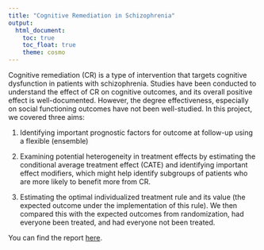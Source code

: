 ```yaml
---
title: "Cognitive Remediation in Schizophrenia"
output:
  html_document:
    toc: true
    toc_float: true
    theme: cosmo 
---
```


Cognitive remediation (CR) is a type of intervention that targets cognitive dysfunction in patients with schizophrenia. Studies have been conducted to understand the effect of CR on cognitive outcomes, and its overall positive effect is well-documented. However, the degree effectiveness, especially on social functioning outcomes have not been well-studied. In this project, we covered three aims: 

1) Identifying important prognostic factors for outcome at follow-up using a flexible (ensemble)

2) Examining potential heterogeneity in treatment effects by estimating the conditional average treatment effect (CATE) and identifying important effect modifiers, which might help identify subgroups of patients who are more likely to benefit more from CR.

3) Estimating the optimal individualized treatment rule and its value (the expected outcome under the implementation of this rule). We then compared this with the expected outcomes from randomization, had everyone been treated, and had everyone not been treated.

You can find the report [here](./cr_paper_merged.pdf).



